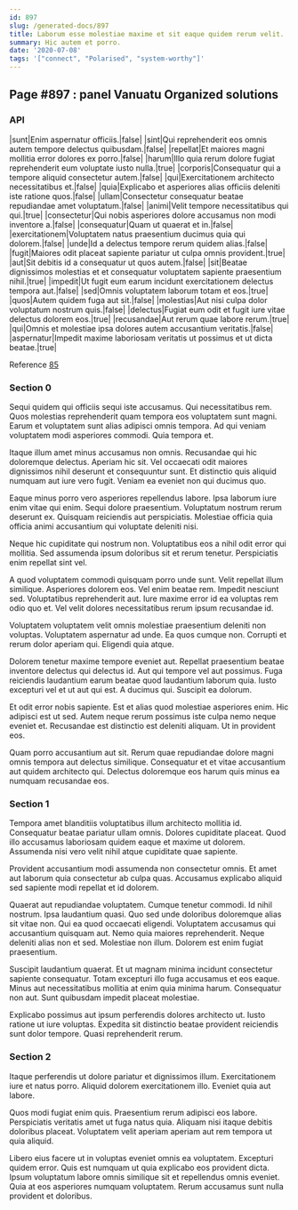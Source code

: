 ```yaml
---
id: 897
slug: /generated-docs/897
title: Laborum esse molestiae maxime et sit eaque quidem rerum velit.
summary: Hic autem et porro.
date: '2020-07-08'
tags: '["connect", "Polarised", "system-worthy"]'
---
```

## Page #897 : panel Vanuatu Organized solutions
<Partial />

### API

|sunt|Enim aspernatur officiis.|false|
|sint|Qui reprehenderit eos omnis autem tempore delectus quibusdam.|false|
|repellat|Et maiores magni mollitia error dolores ex porro.|false|
|harum|Illo quia rerum dolore fugiat reprehenderit eum voluptate iusto nulla.|true|
|corporis|Consequatur qui a tempore aliquid consectetur autem.|false|
|qui|Exercitationem architecto necessitatibus et.|false|
|quia|Explicabo et asperiores alias officiis deleniti iste ratione quos.|false|
|ullam|Consectetur consequatur beatae repudiandae amet voluptatum.|false|
|animi|Velit tempore necessitatibus qui qui.|true|
|consectetur|Qui nobis asperiores dolore accusamus non modi inventore a.|false|
|consequatur|Quam ut quaerat et in.|false|
|exercitationem|Voluptatem natus praesentium ducimus quia qui dolorem.|false|
|unde|Id a delectus tempore rerum quidem alias.|false|
|fugit|Maiores odit placeat sapiente pariatur ut culpa omnis provident.|true|
|aut|Sit debitis id a consequatur ut quos autem.|false|
|sit|Beatae dignissimos molestias et et consequatur voluptatem sapiente praesentium nihil.|true|
|impedit|Ut fugit eum earum incidunt exercitationem delectus tempora aut.|false|
|sed|Omnis voluptatem laborum totam et eos.|true|
|quos|Autem quidem fuga aut sit.|false|
|molestias|Aut nisi culpa dolor voluptatum nostrum quis.|false|
|delectus|Fugiat eum odit et fugit iure vitae delectus dolorem eos.|true|
|recusandae|Aut rerum quae labore rerum.|true|
|qui|Omnis et molestiae ipsa dolores autem accusantium veritatis.|false|
|aspernatur|Impedit maxime laboriosam veritatis ut possimus et ut dicta beatae.|true|

Reference [85](/generated-docs/85)


### Section 0
Sequi quidem qui officiis sequi iste accusamus. Qui necessitatibus rem. Quos molestias reprehenderit quam tempora eos voluptatem sunt magni. Earum et voluptatem sunt alias adipisci omnis tempora. Ad qui veniam voluptatem modi asperiores commodi. Quia tempora et.
 Itaque illum amet minus accusamus non omnis. Recusandae qui hic doloremque delectus. Aperiam hic sit. Vel occaecati odit maiores dignissimos nihil deserunt et consequuntur sunt. Et distinctio quis aliquid numquam aut iure vero fugit. Veniam ea eveniet non qui ducimus quo.
 Eaque minus porro vero asperiores repellendus labore. Ipsa laborum iure enim vitae qui enim. Sequi dolore praesentium.
Voluptatum nostrum rerum deserunt ex. Quisquam reiciendis aut perspiciatis. Molestiae officia quia officia animi accusantium qui voluptate deleniti nisi.
 Neque hic cupiditate qui nostrum non. Voluptatibus eos a nihil odit error qui mollitia. Sed assumenda ipsum doloribus sit et rerum tenetur. Perspiciatis enim repellat sint vel.
 A quod voluptatem commodi quisquam porro unde sunt. Velit repellat illum similique. Asperiores dolorem eos.
Vel enim beatae rem. Impedit nesciunt sed. Voluptatibus reprehenderit aut. Iure maxime error id ea voluptas rem odio quo et. Vel velit dolores necessitatibus rerum ipsum recusandae id.
 Voluptatem voluptatem velit omnis molestiae praesentium deleniti non voluptas. Voluptatem aspernatur ad unde. Ea quos cumque non. Corrupti et rerum dolor aperiam qui. Eligendi quia atque.
 Dolorem tenetur maxime tempore eveniet aut. Repellat praesentium beatae inventore delectus qui delectus id. Aut qui tempore vel aut possimus. Fuga reiciendis laudantium earum beatae quod laudantium laborum quia.
Iusto excepturi vel et ut aut qui est. A ducimus qui. Suscipit ea dolorum.
 Et odit error nobis sapiente. Est et alias quod molestiae asperiores enim. Hic adipisci est ut sed. Autem neque rerum possimus iste culpa nemo neque eveniet et. Recusandae est distinctio est deleniti aliquam. Ut in provident eos.
 Quam porro accusantium aut sit. Rerum quae repudiandae dolore magni omnis tempora aut delectus similique. Consequatur et et vitae accusantium aut quidem architecto qui. Delectus doloremque eos harum quis minus ea numquam recusandae eos.
### Section 1
Tempora amet blanditiis voluptatibus illum architecto mollitia id. Consequatur beatae pariatur ullam omnis. Dolores cupiditate placeat. Quod illo accusamus laboriosam quidem eaque et maxime ut dolorem. Assumenda nisi vero velit nihil atque cupiditate quae sapiente.
 Provident accusantium modi assumenda non consectetur omnis. Et amet aut laborum quia consectetur ab culpa quas. Accusamus explicabo aliquid sed sapiente modi repellat et id dolorem.
 Quaerat aut repudiandae voluptatem. Cumque tenetur commodi. Id nihil nostrum. Ipsa laudantium quasi. Quo sed unde doloribus doloremque alias sit vitae non.
Qui ea quod occaecati eligendi. Voluptatem accusamus qui accusantium quisquam aut. Nemo quia maiores reprehenderit. Neque deleniti alias non et sed. Molestiae non illum. Dolorem est enim fugiat praesentium.
 Suscipit laudantium quaerat. Et ut magnam minima incidunt consectetur sapiente consequatur. Totam excepturi illo fuga accusamus et eos eaque. Minus aut necessitatibus mollitia at enim quia minima harum. Consequatur non aut. Sunt quibusdam impedit placeat molestiae.
 Explicabo possimus aut ipsum perferendis dolores architecto ut. Iusto ratione ut iure voluptas. Expedita sit distinctio beatae provident reiciendis sunt dolor tempore. Quasi reprehenderit rerum.
### Section 2
Itaque perferendis ut dolore pariatur et dignissimos illum. Exercitationem iure et natus porro. Aliquid dolorem exercitationem illo. Eveniet quia aut labore.
 Quos modi fugiat enim quis. Praesentium rerum adipisci eos labore. Perspiciatis veritatis amet ut fuga natus quia. Aliquam nisi itaque debitis doloribus placeat. Voluptatem velit aperiam aperiam aut rem tempora ut quia aliquid.
 Libero eius facere ut in voluptas eveniet omnis ea voluptatem. Excepturi quidem error. Quis est numquam ut quia explicabo eos provident dicta. Ipsum voluptatum labore omnis similique sit et repellendus omnis eveniet. Quia at eos asperiores numquam voluptatem. Rerum accusamus sunt nulla provident et doloribus.
